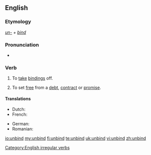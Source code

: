 ==English==

===Etymology===
''[[un-]] + [[bind]]''

===Pronunciation===
* {{IPA|/ʌnˈbaɪnd/}}
*: {{rhymes|aɪnd}}

===Verb===
{{en-verb|unbinds|unbinding|unbound|'''[[unbound]]''' ''or rarely'' '''[[unbounden]]'''}}

# To [[take off|take]] [[binding]]s off.
# {{figuratively}} To set [[free]] from a [[debt]], [[contract]] or [[promise]].

====Translations====
{{trans-top|take bindings off}}
* Dutch: {{t+|nl|ontbinden}}
* French: {{t+|fr|détacher}}
{{trans-mid}}
* German: {{t|de|losbinden}}
* Romanian: {{t+|ro|dezlega}}
{{trans-bottom}}

[[Category:English irregular verbs]]

[[io:unbind]]
[[my:unbind]]
[[fi:unbind]]
[[te:unbind]]
[[uk:unbind]]
[[vi:unbind]]
[[zh:unbind]]